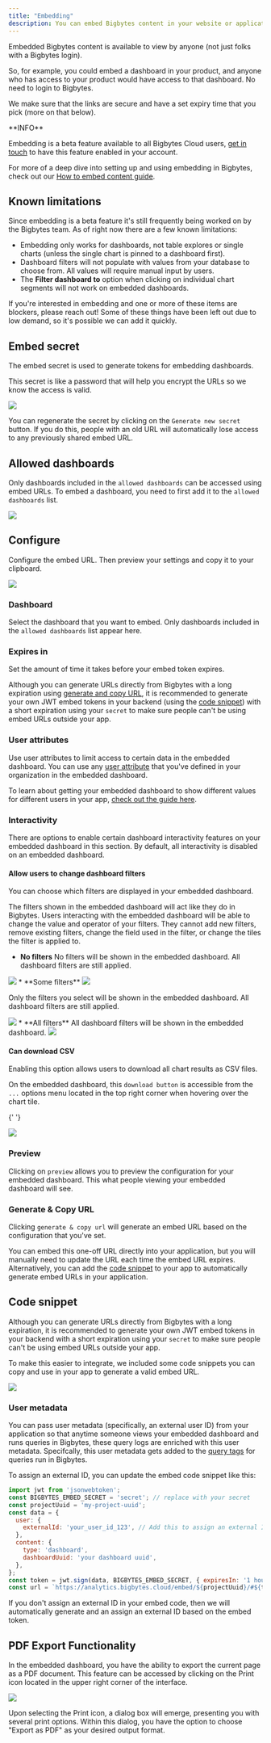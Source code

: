 ```yaml
---
title: "Embedding"
description: You can embed Bigbytes content in your website or application securely using Bigbytes embedding.
---
```


Embedded Bigbytes content is available to view by anyone (not just folks with a Bigbytes login).

So, for example, you could embed a dashboard in your product, and anyone who has access to your product would have access to that dashboard. No need to login to Bigbytes.

We make sure that the links are secure and have a set expiry time that you pick (more on that below).

<Note>
**INFO**

Embedding is a beta feature available to all Bigbytes Cloud users, [get in touch](https://bigbytes.typeform.com/to/BujU5wg5) to have this feature enabled in your account.
</Note>

For more of a deep dive into setting up and using embedding in Bigbytes, check out our [How to embed content guide](/guides/how-to-embed-content).

## Known limitations

Since embedding is a beta feature it's still frequently being worked on by the Bigbytes team. As of right now there are a few known limitations:

* Embedding only works for dashboards, not table explores or single charts (unless the single chart is pinned to a dashboard first).
* Dashboard filters will not populate with values from your database to choose from. All values will require manual input by users.
* The **Filter dashboard to** option when clicking on individual chart segments will not work on embedded dashboards.

If you're interested in embedding and one or more of these items are blockers, please reach out! Some of these things have been left out due to low demand, so it's possible we can add it quickly.

## Embed secret

The embed secret is used to generate tokens for embedding dashboards.

This secret is like a password that will help you encrypt the URLs so we know the access is valid.

<Frame>
  <img src="/images/references/embed-create-secret-fbb86d6bcb70f4d004c48adb3c107922.png"/>
</Frame>

You can regenerate the secret by clicking on the `Generate new secret` button. If you do this, people with an old URL will automatically lose access to any previously shared embed URL.

## Allowed dashboards

Only dashboards included in the `allowed dashboards` can be accessed using embed URLs. To embed a dashboard, you need to first add it to the `allowed dashboards` list.

<Frame>
  <img src="/images/references/embed-add-dashboard-cb6bef5fde69ba9d6eaeb693744d75cc.png"/>
</Frame>

## Configure

Configure the embed URL. Then preview your settings and copy it to your clipboard.

<Frame>
  <img src="/images/references/embed-preview-6add607fe9348ed49483ae487235bd50.png"/>
</Frame>

### Dashboard

Select the dashboard that you want to embed. Only dashboards included in the `allowed dashboards` list appear here.

### Expires in

Set the amount of time it takes before your embed token expires.

Although you can generate URLs directly from Bigbytes with a long expiration using [generate and copy URL](#generate--copy-url), it is recommended to generate your own JWT embed tokens in your backend (using the [code snippet](#code-snippet)) with a short expiration using your `secret` to make sure people can't be using embed URLs outside your app.

### User attributes

Use user attributes to limit access to certain data in the embedded dashboard. You can use any [user attribute](/references/user-attributes) that you've defined in your organization in the embedded dashboard.

To learn about getting your embedded dashboard to show different values for different users in your app, [check out the guide here](/guides/how-to-embed-content#i-want-to-have-my-embedded-dashboard-show-different-values-for-different-users-in-my-app).

### Interactivity

There are options to enable certain dashboard interactivity features on your embedded dashboard in this section. By default, all interactivity is disabled on an embedded dashboard.

#### Allow users to change dashboard filters

You can choose which filters are displayed in your embedded dashboard.

The filters shown in the embedded dashboard will act like they do in Bigbytes. Users interacting with the embedded dashboard will be able to change the value and operator of your filters. They cannot add new filters, remove existing filters, change the field used in the filter, or change the tiles the filter is applied to.

* **No filters**
No filters will be shown in the embedded dashboard. All dashboard filters are still applied.

<Frame>
  <img src="/images/references/embedding-preview-no-filters-ced58145c215a0b17d86b50634a09057.png"/>
</Frame>
* **Some filters**

<Frame>
  <img src="/images/references/embedding-settings-some-filters-1658fe2f72623f85dee2eff322833ea8.png"/>
</Frame>

Only the filters you select will be shown in the embedded dashboard. All dashboard filters are still applied.

<Frame>
  <img src="/images/references/embedding-preview-some-filters-9f13263ec3800c3e7f5e6079fa78cd66.png"/>
</Frame>
* **All filters**
All dashboard filters will be shown in the embedded dashboard.

<Frame>
  <img src="/images/references/embedding-preview-all-filters-bf5d00a3ef24a2370bc5ca56c8785e2d.png"/>
</Frame>

#### Can download CSV

Enabling this option allows users to download all chart results as CSV files.

On the embedded dashboard, this `download button` is accessible from the `...` options menu located in the top right corner when hovering over the chart tile.

{' '}

<Frame>
  <img src="/images/references/embedding-download-csv-2a4cbcfa350c6cefed880971090c117b.png"/>
</Frame>

### Preview

Clicking on `preview` allows you to preview the configuration for your embedded dashboard. This what people viewing your embedded dashboard will see.

### Generate & Copy URL

Clicking `generate & copy url` will generate an embed URL based on the configuration that you've set.

You can embed this one-off URL directly into your application, but you will manually need to update the URL each time the embed URL expires. Alternatively, you can add the [code snippet](#code-snippet) to your app to automatically generate embed URLs in your application.

## Code snippet

Although you can generate URLs directly from Bigbytes with a long expiration, it is recommended to generate your own JWT embed tokens in your backend with a short expiration using your `secret` to make sure people can't be using embed URLs outside your app.

To make this easier to integrate, we included some code snippets you can copy and use in your app to generate a valid embed URL.

<Frame>
  <img src="/images/references/embed-developer-dcdab9d9082069f5ade377284254319c.png"/>
</Frame>

### User metadata

You can pass user metadata (specifically, an external user ID) from your application so that anytime someone views your embedded dashboard and runs queries in Bigbytes, these query logs are enriched with this user metadata. Specifcally, this user metadata gets added to the [query tags](/references/usage-analytics#query-tags) for queries run in Bigbytes.

To assign an external ID, you can update the embed code snippet like this:

```js
import jwt from 'jsonwebtoken';
const BIGBYTES_EMBED_SECRET = 'secret'; // replace with your secret
const projectUuid = 'my-project-uuid';
const data = {
  user: {
    externalId: 'your_user_id_123', // Add this to assign an external ID
  },
  content: {
    type: 'dashboard',
    dashboardUuid: 'your dashboard uuid',
  },
};
const token = jwt.sign(data, BIGBYTES_EMBED_SECRET, { expiresIn: '1 hour' });
const url = `https://analytics.bigbytes.cloud/embed/${projectUuid}/#${token}`;

```

If you don't assign an external ID in your embed code, then we will automatically generate and an assign an external ID based on the embed token.

## PDF Export Functionality

In the embedded dashboard, you have the ability to export the current page as a PDF document. This feature can be accessed by clicking on the Print icon located in the upper right corner of the interface.

<Frame>
  <img src="/images/references/embedding-print-61cb9f9107c6e4ae00fa3cde99dd572d.png"/>
</Frame>

Upon selecting the Print icon, a dialog box will emerge, presenting you with several print options. Within this dialog, you have the option to choose "Export as PDF" as your desired output format.
